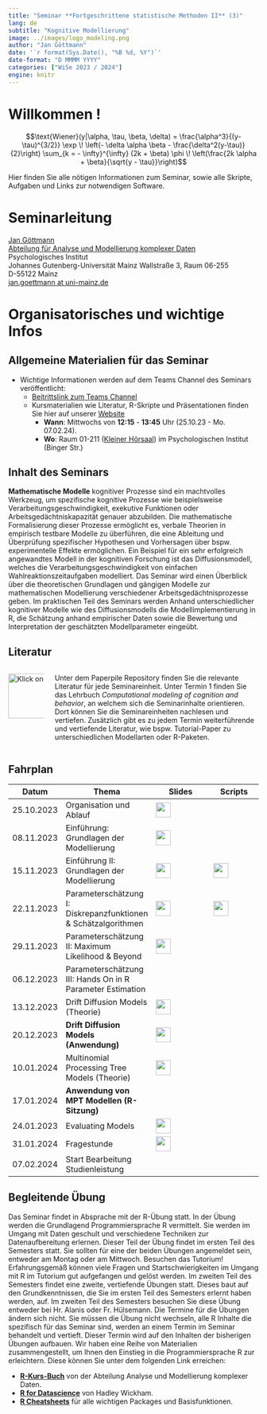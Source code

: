 ```yaml
---
title: "Seminar **Fortgeschrittene statistische Methoden II** (3)"
lang: de
subtitle: "Kognitive Modellierung"
image: ../images/logo_modeling.png
author: "Jan Göttmann"
date: '`r format(Sys.Date(), "%B %d, %Y")`'
date-format: "D MMMM YYYY"
categories: ["WiSe 2023 / 2024"]
engine: knitr
---
```


# Willkommen !

$$\text{Wiener}(y|\alpha, \tau, \beta, \delta) =
\frac{\alpha^3}{(y-\tau)^{3/2}} \exp \! \left(- \delta \alpha \beta -
\frac{\delta^2(y-\tau)}{2}\right) \sum_{k = - \infty}^{\infty} (2k +
\beta) \phi \! \left(\frac{2k \alpha + \beta}{\sqrt{y - \tau}}\right)$$

Hier finden Sie alle nötigen Informationen zum Seminar, sowie alle Skripte, Aufgaben und Links zur notwendigen Software.

# Seminarleitung

[Jan Göttmann](https://methoden.amd.psychologie.uni-mainz.de/goettmann/)\
[Abteilung für Analyse und Modellierung komplexer Daten](https://methoden.amd.psychologie.uni-mainz.de/)\
Psychologisches Institut\
Johannes Gutenberg-Universität Mainz Wallstraße 3, Raum 06-255\
D-55122 Mainz\
[jan.goettmann at uni-mainz.de](jan.goettmann@uni-mainz.de)

# Organisatorisches und wichtige Infos

## Allgemeine Materialien für das Seminar

-   Wichtige Informationen werden auf dem Teams Channel des Seminars veröffentlicht:
    -   [Beitrittslink zum Teams Channel](https://teams.microsoft.com/l/team/19%3aFSXxxJYaizbw6Qc6xHsKPJUmvE_9BztlIerMDJA8RNU1%40thread.tacv2/conversations?groupId=b0203a36-e36a-41d8-8816-d5d1ec7cf968&tenantId=51aa2b30-c9fa-40db-b91a-3a53a8a08d85)
    -   Kursmaterialien wie Literatur, R-Skripte und Präsentationen finden Sie hier auf unserer [Website](https://josealanis.github.io/amdstatsem/)
        -   **Wann**: Mittwochs von **12:15** - **13:45** Uhr (25.10.23 - Mo. 07.02.24).
        -   **Wo**: Raum 01-211 ([Kleiner Hörsaal](https://maps.uni-mainz.de/leaflets/room/E7986DDE-BBDC-46C7-BB1E-02B3B8CDE79E)) im Psychologischen Institut (Binger Str.)

## Inhalt des Seminars

::: justify
**Mathematische Modelle** kognitiver Prozesse sind ein machtvolles Werkzeug, um spezifische kognitive Prozesse wie beispielsweise Verarbeitungsgeschwindigkeit, exekutive Funktionen oder Arbeitsgedächtniskapazität genauer abzubilden. Die mathematische Formalisierung dieser Prozesse ermöglicht es, verbale Theorien in empirisch testbare Modelle zu überführen, die eine Ableitung und Überprüfung spezifischer Hypothesen und Vorhersagen über bspw. experimentelle Effekte ermöglichen. Ein Beispiel für ein sehr erfolgreich angewandtes Modell in der kognitiven Forschung ist das Diffusionsmodell, welches die Verarbeitungsgeschwindigkeit von einfachen Wahlreaktionszeitaufgaben modelliert. Das Seminar wird einen Überblick über die theoretischen Grundlagen und gängigen Modelle zur mathematischen Modellierung verschiedener Arbeitsgedächtnisprozesse geben. Im praktischen Teil des Seminars werden Anhand unterschiedlicher kognitiver Modelle wie des Diffusionsmodells die Modellimplementierung in R, die Schätzung anhand empirischer Daten sowie die Bewertung und Interpretation der geschätzten Modellparameter eingeübt.
:::

## Literatur

::: columns
::: {.column width="15%"}
[![Klick on it!](../images/paperpile.png){width="90," height="90"}](https://paperpile.com/shared/lH0wBI)
:::

::: {.column width="85%"}
Unter dem Paperpile Repository finden Sie die relevante Literatur für jede Seminareinheit. Unter Termin 1 finden Sie das Lehrbuch *Computational modeling of cognition and behavior*, an welchem sich die Seminarinhalte orientieren. Dort können Sie die Seminareinheiten nachlesen und vertiefen. Zusätzlich gibt es zu jedem Termin weiterführende und vertiefende Literatur, wie bspw. Tutorial-Paper zu unterschiedlichen Modellarten oder R-Paketen.
:::
:::

## Fahrplan


| Datum      | Thema                                                          | Slides                                                                                                                                 | Scripts                                                                                         |
|------------|----------------------------------------------------------------|----------------------------------------------------------------------------------------------------------------------------------------|-------------------------------------------------------------------------------------------------|
| 25.10.2023 | Organisation und Ablauf                                        | [![](../images/slides.png){width="30," height="30"}](https://slides.com/gman_science/introduction-organisation?token=4Pkkol6P)         |                                                                                                 |
| 08.11.2023 | Einführung: Grundlagen der Modellierung                        | [![](../images/slides.png){width="30," height="30"}](https://slides.com/gman_science/introduction-why-models?token=r4ID0G6o)           |                                                                                                 |
| 15.11.2023 | Einführung II: Grundlagen der Modellierung                     | [![](../images/slides.png){width="30," height="30"}](https://slides.com/gman_science/lecture-2-introduction-ii?token=DXdrtkfF)         | [![](../images/r_logo.png){width="30," height="30"}](../scripts/cogmod/R-Scripts/power_law.R)   |
| 22.11.2023 | Parameterschätzung I: Diskrepanzfunktionen & Schätzalgorithmen | [![](../images/slides.png){width="30," height="30"}](https://slides.com/gman_science/lecture-3-parameter-estimation?token=4oPahfz8)    | [![](../images/r_logo.png){width="30," height="30"}](../scripts/cogmod/R-Scripts/error_space.R) |
| 29.11.2023 | Parameterschätzung II: Maximum Likelihood & Beyond             | [![](../images/slides.png){width="30," height="30"}](https://slides.com/gman_science/lecture-4-parameter-estimation-ii?token=myvvodNZ) |                                                                                                 |
| 06.12.2023 | Parameterschätzung III: Hands On in R Parameter Estimation     |                                                                                                                                        |                                                                                                 |
| 13.12.2023 | Drift Diffusion Models (Theorie)                               |  [![](../images/slides.png){width="30," height="30"}](https://slides.com/gman_science/lecture-9-sequential-sampling-models?token=kWrKjlPk)                                                                                                                                       |                                                                                                 |
| 20.12.2023 | **Drift Diffusion Models (Anwendung)**                         |  [![](../images/r_logo.png){width="30," height="30"}](../scripts/ddm-workshop/DDM_Workshop_solution.qmd)                                                                                                                                       |                                                                                                 |
| 10.01.2024 | Multinomial Processing Tree Models (Theorie)                   |   [![](../images/slides.png){width="30," height="30"}](https://slides.com/gman_science/lecture-6-mpt-models?token=X53S4VIK )                                                                                                                                      |                                                                                                 |
| 17.01.2024 | **Anwendung von MPT Modellen (R-Sitzung)**                     |                                                                                                                                        |                                                                                                 |
| 24.01.2023 | Evaluating Models                                        |  [![](../images/slides.png){width="30," height="30"}](https://slides.com/gman_science/paramter-recovery-network-meeting-36fa7a?token=76yfUGjc)                                                                                                                                       |                                                                                                 |
| 31.01.2024 | Fragestunde                                | [![](../images/slides.png){width="30," height="30"}](https://slides.com/gman_science/qa-session?token=ezZ-qq3i)                                                                                                                                        |                                                                                                 |
| 07.02.2024 | Start Bearbeitung Studienleistung                                                  |                                                                                                                                        |                                                                                                 |


## Begleitende Übung

::: justify
Das Seminar findet in Absprache mit der R-Übung statt. In der Übung werden die Grundlagend Programmiersprache R vermittelt. Sie werden im Umgang mit Daten geschult und verschiedene Techniken zur Datenaufbereitung erlernen. Dieser Teil der Übung findet im ersten Teil des Semesters statt. Sie sollten für eine der beiden Übungen angemeldet sein, entweder am Montag oder am Mittwoch. Besuchen das Tutorium! Erfahrungsgemäß können viele Fragen und Startschwierigkeiten im Umgang mit R im Tutorium gut aufgefangen und gelöst werden. Im zweiten Teil des Semesters findet eine zweite, vertiefende Übungen statt. Dieses baut auf den Grundkenntnissen, die Sie im ersten Teil des Semesters erlernt haben werden, auf. Im zweiten Teil des Semesters besuchen Sie diese Übung entweder bei Hr. Alanis oder Fr. Hülsemann. Die Termine für die Übungen ändern sich nicht. Sie müssen die Übung nicht wechseln, alle R Inhalte die spezifisch für das Seminar sind, werden an einem Termin im Seminar behandelt und vertieft. Dieser Termin wird auf den Inhalten der bisherigen Übungen aufbauen. Wir haben eine Reihe von Materialien zusammengestellt, um Ihnen den Einstieg in die Programmiersprache R zur erleichtern. Diese können Sie unter dem folgenden Link erreichen:
:::

::: customIndent
-   [**R-Kurs-Buch**](https://amd-lab.github.io/R-Kurs-Buch/) von der Abteilung Analyse und Modellierung komplexer Daten.
-   [**R for Datascience**](https://r4ds.had.co.nz/) von Hadley Wickham.
-   [**R Cheatsheets**](https://rstudio.github.io/cheatsheets/) für alle wichtigen Packages und Basisfunktionen.
:::
